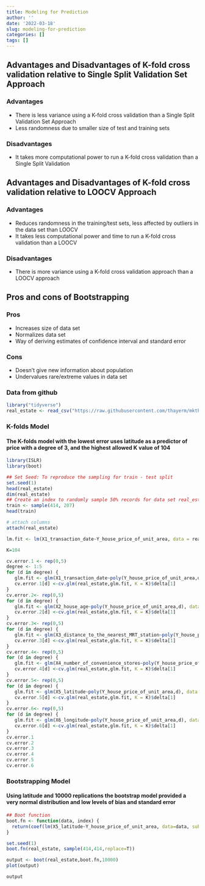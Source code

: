 ```yaml
---
title: Modeling for Prediction
author: ''
date: '2022-03-18'
slug: modeling-for-prediction
categories: []
tags: []
---
```


## Advantages and Disadvantages of K-fold cross validation relative to Single Split Validation Set Approach
### Advantages
- There is less variance using a K-fold cross validation than a Single Split Validation Set Approach
- Less randomness due to smaller size of test and training sets

### Disadvantages
- It takes more computational power to run a K-fold cross validation than a Single Split Validation

 
## Advantages and Disadvantages of K-fold cross validation relative to LOOCV Approach
### Advantages
- Reduces randomness in the training/test sets, less affected by outliers in the data set than LOOCV
- It takes less computational power and time to run a K-fold cross validation than a LOOCV

### Disadvantages
- There is more variance using a K-fold cross validation approach than a LOOCV approach

## Pros and cons of Bootstrapping

### Pros
- Increases size of data set
- Normalizes data set
- Way of deriving estimates of confidence interval and standard error

### Cons
- Doesn't give new information about population
- Undervalues rare/extreme values in data set

### Data from github
```r
library("tidyverse")
real_estate <- read_csv("https://raw.githubusercontent.com/thayerm/mkthayer/main/content/post/2022-03-18-modeling-for-prediction/data/Real%20estate%20valuation%20data%20set.csv")
```
### K-folds Model

#### The K-folds model with the lowest error uses latitude as a predictor of price with a degree of 3, and the highest allowed K value of 104
```r
library(ISLR)
library(boot)
```

```r

## Set Seed: To reproduce the sampling for train - test split
set.seed(1)
head(real_estate)
dim(real_estate)
## Create an index to randomly sample 50% records for data set real_estate
train <- sample(414, 207)
head(train)
```
```r
# attach columns
attach(real_estate)
```
```r
lm.fit <- lm(X1_transaction_date~Y_house_price_of_unit_area, data = real_estate, subset = train)
```

```r
K=104

cv.error.1 <- rep(0,5)
degree <- 1:5
for (d in degree) {
   glm.fit <- glm(X1_transaction_date~poly(Y_house_price_of_unit_area,d), data = real_estate)
   cv.error.1[d] <-cv.glm(real_estate,glm.fit, K = K)$delta[1]
}
cv.error.2<- rep(0,5)
for (d in degree) {
   glm.fit <- glm(X2_house_age~poly(Y_house_price_of_unit_area,d), data = real_estate)
   cv.error.2[d] <-cv.glm(real_estate,glm.fit, K = K)$delta[1]
}
cv.error.3<- rep(0,5)
for (d in degree) {
   glm.fit <- glm(X3_distance_to_the_nearest_MRT_station~poly(Y_house_price_of_unit_area,d), data = real_estate)
   cv.error.3[d] <-cv.glm(real_estate,glm.fit, K = K)$delta[1]
}
cv.error.4<- rep(0,5)
for (d in degree) {
   glm.fit <- glm(X4_number_of_convenience_stores~poly(Y_house_price_of_unit_area,d), data = real_estate)
   cv.error.4[d] <-cv.glm(real_estate,glm.fit, K = K)$delta[1]
}
cv.error.5<- rep(0,5)
for (d in degree) {
   glm.fit <- glm(X5_latitude~poly(Y_house_price_of_unit_area,d), data = real_estate)
   cv.error.5[d] <-cv.glm(real_estate,glm.fit, K = K)$delta[1]
}
cv.error.6<- rep(0,5)
for (d in degree) {
   glm.fit <- glm(X6_longitude~poly(Y_house_price_of_unit_area,d), data = real_estate)
   cv.error.6[d] <-cv.glm(real_estate,glm.fit, K = K)$delta[1]
}
cv.error.1
cv.error.2
cv.error.3
cv.error.4
cv.error.5
cv.error.6
```


### Bootstrapping Model

#### Using latitude and 10000 replications the bootstrap model provided a very normal distribution and low levels of bias and standard error
```r
## Boot function
boot.fn <- function(data, index) {
  return(coef(lm(X5_latitude~Y_house_price_of_unit_area, data=data, subset=index)))
}
```
```r
set.seed(1)
boot.fn(real_estate, sample(414,414,replace=T))
```

```r
output <- boot(real_estate,boot.fn,10000)
plot(output)
```

```r
output
```


